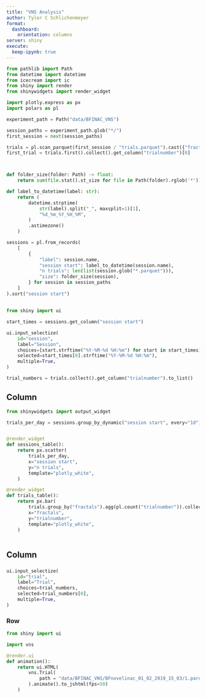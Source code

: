 ```yaml
---
title: "VNS Analysis"
author: Tyler C Schlichenmeyer
format: 
  dashboard:
    orientation: columns
server: shiny
execute: 
  keep-ipynb: true
---
```


```python

from pathlib import Path
from datetime import datetime
from icecream import ic
from shiny import render
from shinywidgets import render_widget

import plotly.express as px
import polars as pl

experiment_path = Path("data/BFINAC_VNS")

session_paths = experiment_path.glob("*/")
first_session = next(session_paths)

trials = pl.scan_parquet(first_session / "trials.parquet").cast({"fractals": pl.String})
first_trial = trials.first().collect().get_column("trialnumber")[0]



def folder_size(folder: Path) -> float:
    return sum(file.stat().st_size for file in Path(folder).rglob('*')) / 1_000_000

def label_to_datetime(label: str):
    return (
        datetime.strptime(
            str(label).split("_", maxsplit=1)[1],
            "%d_%m_%Y_%H_%M",
        )
        .astimezone()
    )

sessions = pl.from_records(
    [
        {
            "label": session.name,
            "session start": label_to_datetime(session.name),
            "n trials": len(list(session.glob("*.parquet"))),
            "size": folder_size(session),
        } for session in session_paths
    ]
).sort("session start")

```

## {.sidebar}

```python

from shiny import ui

start_times = sessions.get_column("session start")

ui.input_selectize(
    id="session",
    label="Session",
    choices=[start.strftime("%Y-%M-%d %H:%m") for start in start_times],
    selected=start_times[0].strftime("%Y-%M-%d %H:%m"),
    multiple=True,  
)  

trial_numbers = trials.collect().get_column("trialnumber").to_list()

```

## Column {width=60%}



```python

from shinywidgets import output_widget

trials_per_day = sessions.group_by_dynamic("session start", every="1d").agg(pl.sum("n trials"))


@render_widget
def sessions_table():
    return px.scatter(
        trials_per_day,
        x="session start",
        y="n trials",
        template="plotly_white",
    )
```


```python


@render_widget
def trials_table():
    return px.bar(
        trials.group_by("fractals").agg(pl.count("trialnumber")).collect(),
        x="fractals",
        y="trialnumber",
        template="plotly_white",
    )
    

```

## Column {width=60%}

### {.toolbar}

```python
ui.input_selectize(
    id="trial",
    label="Trial",
    choices=trial_numbers,
    selected=trial_numbers[0],
    multiple=True,  
)  
```

### Row

```python
from shiny import ui

import vns

@render.ui
def animation():
    return ui.HTML(
        vns.Trial(
            path = "data/BFINAC_VNS/BFnovelinac_01_02_2019_15_03/1.parquet"
        ).animate().to_jshtml(fps=50)
    )

```